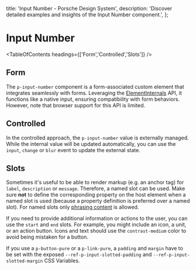 
  title: 'Input Number - Porsche Design System',
  description: 'Discover detailed examples and insights of the Input Number component.',
};

# Input Number <ComponentStatus tagName="p-input-number"></ComponentStatus>

<TableOfContents headings={['Form','Controlled','Slots']} />

## Form

The `p-input-number` component is a form-associated custom element that integrates seamlessly with forms. Leveraging the
[ElementInternals](https://developer.mozilla.org/en-US/docs/Web/API/ElementInternals) API, it functions like a native
input, ensuring compatibility with form behaviors. However, note that browser support for this API is limited.

<ComponentExample codeSample={inputNumberExample} />

## Controlled

In the controlled approach, the `p-input-number` value is externally managed. While the internal value will be updated
automatically, you can use the `input`, `change` or `blur` event to update the external state.

<ComponentExample codeSample={inputNumberExampleControlled} />

## Slots

Sometimes it's useful to be able to render markup (e.g. an anchor tag) for `label`, `description` or `message`.
Therefore, a named slot can be used. Make sure **not** to define the corresponding property on the host element when a
named slot is used (because a property definition is preferred over a named slot). For named slots only
[phrasing content](https://developer.mozilla.org/en-US/docs/Web/Guide/HTML/Content_categories#Phrasing_content) is
allowed.

If you need to provide additional information or actions to the user, you can use the `start` and `end` slots. For
example, you might include an icon, a unit, or an action button. Icons and text should use the `contrast-medium` color
to avoid being mistaken for a button.

If you use a `p-button-pure` or a `p-link-pure`, a `padding` and `margin` have to be set with the exposed
`--ref-p-input-slotted-padding` and `--ref-p-input-slotted-margin` CSS Variables.

<ComponentStory story={inputNumberStorySlots} />
